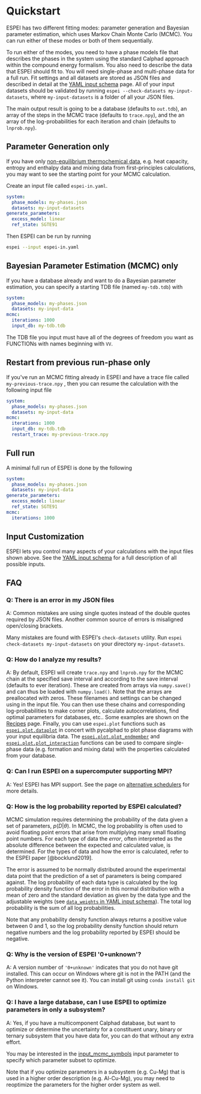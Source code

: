 # Quickstart

ESPEI has two different fitting modes: parameter generation and Bayesian
parameter estimation, which uses Markov Chain Monte Carlo (MCMC). You
can run either of these modes or both of them sequentially.

To run either of the modes, you need to have a phase models file that
describes the phases in the system using the standard Calphad approach
within the compound energy formalism. You also need to describe the data
that ESPEI should fit to. You will need single-phase and multi-phase
data for a full run. Fit settings and all datasets are stored as JSON
files and described in detail at the [YAML input schema](reference/writing_input.qmd) page. All of your input datasets should be validated by
running `espei --check-datasets my-input-datasets`, where
`my-input-datasets` is a folder of all your JSON files.

The main output result is going to be a database (defaults to
`out.tdb`), an array of the steps in the MCMC trace (defaults to
`trace.npy`), and the an array of the log-probabilities for each
iteration and chain (defaults to `lnprob.npy`).

## Parameter Generation only

If you have only
[non-equilibrium thermochemical data](how-to/dataset_schema.qmd#non_equilibrium_thermochemical_data), e.g. heat capacity, entropy and enthalpy data and mixing
data from first-principles calculations, you may want to see the
starting point for your MCMC calculation.

Create an input file called `espei-in.yaml`.

``` yaml
system:
  phase_models: my-phases.json
  datasets: my-input-datasets
generate_parameters:
  excess_model: linear
  ref_state: SGTE91
```

Then ESPEI can be run by running

``` bash
espei --input espei-in.yaml
```

## Bayesian Parameter Estimation (MCMC) only

If you have a database already and want to do a Bayesian parameter
estimation, you can specify a starting TDB file (named `my-tdb.tdb`)
with

``` YAML
system:
  phase_models: my-phases.json
  datasets: my-input-data
mcmc:
  iterations: 1000
  input_db: my-tdb.tdb
```

The TDB file you input must have all of the degrees of freedom you want
as FUNCTIONs with names beginning with `VV`.

## Restart from previous run-phase only

If you\'ve run an MCMC fitting already in ESPEI and have a trace file
called `my-previous-trace.npy` , then you can resume the calculation
with the following input file

``` yaml
system:
  phase_models: my-phases.json
  datasets: my-input-data
mcmc:
  iterations: 1000
  input_db: my-tdb.tdb
  restart_trace: my-previous-trace.npy
```

## Full run

A minimal full run of ESPEI is done by the following

``` yaml
system:
  phase_models: my-phases.json
  datasets: my-input-data
generate_parameters:
  excess_model: linear
  ref_state: SGTE91
mcmc:
  iterations: 1000
```

## Input Customization

ESPEI lets you control many aspects of your calculations with the input
files shown above. See the [YAML input schema](reference/writing_input.qmd) for a full description of all possible inputs.

## FAQ

### Q: There is an error in my JSON files

A: Common mistakes are using single quotes instead of the double quotes
required by JSON files. Another common source of errors is misaligned
open/closing brackets.

Many mistakes are found with ESPEI\'s `check-datasets` utility. Run
`espei check-datasets my-input-datasets` on your directory
`my-input-datasets`.

### Q: How do I analyze my results?

A: By default, ESPEI will create `trace.npy` and `lnprob.npy` for the
MCMC chain at the specified save interval and according to the save
interval (defaults to ever iteration). These are created from arrays via
`numpy.save()` and can thus be loaded with `numpy.load()`. Note that the
arrays are preallocated with zeros. These filenames and settings can be
changed using in the input file. You can then use these chains and
corresponding log-probabilities to make corner plots, calculate
autocorrelations, find optimal parameters for databases, etc.. Some
examples are shown on the [Recipes](reference/recipes.qmd) page.
Finally, you can use `espei.plot`
functions such as [`espei.plot.dataplot`](reference/api/plot.dataplot.qmd) in concert with pycalphad to plot phase diagrams with
your input equilibria data. The
[`espei.plot.plot_endmember`](reference/api/plot.plot_endmember.qmd) and
[`espei.plot.plot_interaction`](reference/api/plot.plot_interaction.qmd)
functions can be used to compare single-phase data (e.g. formation and
mixing data) with the properties calculated from your database.

### Q: Can I run ESPEI on a supercomputer supporting MPI?

A: Yes! ESPEI has MPI support. See the page on [alternative schedulers](how-to/schedulers.qmd#mpi-based-dask-scheduler) for more details.

### Q: How is the log probability reported by ESPEI calculated?

MCMC simulation requires determining the probability of the data given a
set of parameters, $p(D|\theta)$. In MCMC, the log probability is often
used to avoid floating point errors that arise from multiplying many
small floating point numbers. For each type of data the *error*, often
interpreted as the absolute difference between the expected and
calculated value, is determined. For the types of data and how the error
is calculated, refer to the ESPEI paper [@bocklund2019].

The error is assumed to be normally distributed around the experimental
data point that the prediction of a set of parameters is being compared
against. The log probability of each data type is calculated by the log
probability density function of the error in this normal distribution
with a mean of zero and the standard deviation as given by the data type
and the adjustable weights (see
[`data_weights` in YAML input schema](reference/writing_input.qmd#data_weights)). The total log
probability is the sum of all log probabilities.

Note that any probability density function always returns a positive
value between 0 and 1, so the log probability density function should
return negative numbers and the log probability reported by ESPEI should
be negative.

### Q: Why is the version of ESPEI \'0+unknown\'?

A: A version number of `'0+unknown'` indicates that you do not have git
installed. This can occur on Windows where git is not in the PATH (and
the Python interpreter cannot see it). You can install git using
`conda install git` on Windows.

### Q: I have a large database, can I use ESPEI to optimize parameters in only a subsystem?

A: Yes, if you have a multicomponent Calphad database, but want to
optimize or determine the uncertainty for a constituent unary, binary or
ternary subsystem that you have data for, you can do that without any
extra effort.

You may be interested in the [input_mcmc_symbols](reference/writing_input.qmd#symbols) input parameter to specify which parameter subset to
optimize.

Note that if you optimize parameters in a subsystem (e.g. Cu-Mg) that is
used in a higher order description (e.g. Al-Cu-Mg), you may need to
reoptimize the parameters for the higher order system as well.